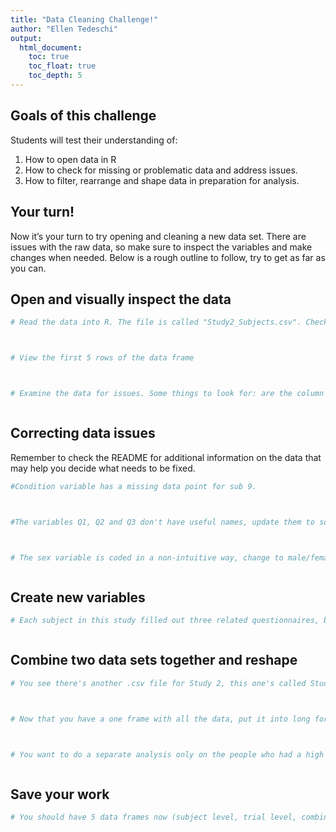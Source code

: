 ```yaml
---
title: "Data Cleaning Challenge!"
author: "Ellen Tedeschi"
output:
  html_document:
    toc: true
    toc_float: true
    toc_depth: 5
---
```

## Goals of this challenge

Students will test their understanding of:

1. How to open data in R
2. How to check for missing or problematic data and address issues.
3. How to filter, rearrange and shape data in preparation for analysis.

## Your turn!

Now it's your turn to try opening and cleaning a new data set. There are issues with the raw data, so make sure to inspect the variables and make changes when needed. Below is a rough outline to follow, try to get as far as you can.

## Open and visually inspect the data

```r



# Read the data into R. The file is called "Study2_Subjects.csv". Check out the separate "README_Study2.txt" file for information on the study and variables.



# View the first 5 rows of the data frame



# Examine the data for issues. Some things to look for: are the column names logical? Are there missing values? Do the variable types make sense? (ie does everything that's a factor make sense as a factor, and does everything that's numeric make sense as numeric?) Are there values that don't make sense? Fix any issues you find.



```

## Correcting data issues

Remember to check the README for additional information on the data that may help you decide what needs to be fixed.

```r

#Condition variable has a missing data point for sub 9. 



#The variables Q1, Q2 and Q3 don't have useful names, update them to something useful



# The sex variable is coded in a non-intuitive way, change to male/female and make it a factor



```

## Create new variables

```r

# Each subject in this study filled out three related questionnaires, but these scores can be combined into a composite score but taking the sum. Create a new variable for this score.



```

## Combine two data sets together and reshape

```r

# You see there's another .csv file for Study 2, this one's called Study2_Trials.csv. Open it and take a look. This frame has the same 10 subjects, but now it has reaction time data from a task with 30 trials. Create a new data frame that combines this with your subject level information. 



# Now that you have a one frame with all the data, put it into long format. Each subject should have one row for each trial.



# You want to do a separate analysis only on the people who had a high score on the anxiety questionnaire. Create a new data frame (in long format) with just the individuals who got 25 or higher. 



```

## Save your work

```r
# You should have 5 data frames now (subject level, trial level, combined, long format and the subset). Save them as a new .rda file for future use



```



